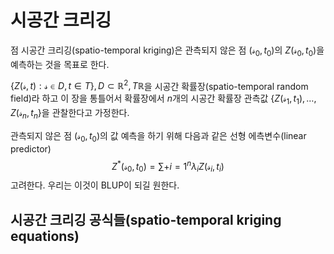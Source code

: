 # 시공간 크리깅 {#stkriging}

점 시공간 크리깅(spatio-temporal kriging)은 관측되지 않은 점 $(\mathcal{s}_{0},t_{0})$의 $Z(\mathcal{s}_{0},t_{0})$을 예측하는 것을 목표로 한다.

$\{ Z(\mathcal{s}, t): \mathcal{s}\in D, t\in T\}, D \subset \mathbb{R}^{2}, T\mathbb{R}$을 시공간 확률장(spatio-temporal random field)라 하고 이 장을 통틀어서 확률장에서 $n$개의 시공간 확률장 관측값 $\{ Z(\mathcal{s}_{1}, t_{1}), \ldots , Z(\mathcal{s}_{n}, t_{n}\}$을 관찰한다고 가정한다. 

관측되지 않은 점 $(\mathcal{s}_{0},t_{0})$의 값 예측을 하기 위해 다음과 같은 선형 에측변수(linear predictor)
$$Z^{*}(\mathcal{s}_{0},t_{0})=\sum+{i=1}^{n}\lambda_{i}Z(\mathcal{s}_{i}, t_{i})$$
고려한다. 우리는 이것이 BLUP이 되길 원한다.

## 시공간 크리깅 공식들(spatio-temporal kriging equations)
